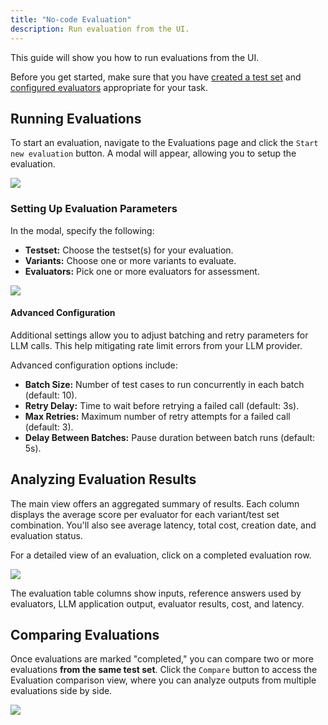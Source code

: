 ```yaml
---
title: "No-code Evaluation"
description: Run evaluation from the UI.
---
```


This guide will show you how to run evaluations from the UI.

Before you get started, make sure that you have [created a test set](/evaluation/create-test-sets) and [configured evaluators](/evaluation/configure-evaluators) appropriate for your task.

## Running Evaluations

To start an evaluation, navigate to the Evaluations page and click the `Start new evaluation` button. A modal will appear, allowing you to setup the evaluation.

<img src="/images/evaluation/start-new-evaluation.png" />

### Setting Up Evaluation Parameters

In the modal, specify the following:

- <b>Testset:</b> Choose the testset(s) for your evaluation.
- <b>Variants:</b> Choose one or more variants to evaluate.
- <b>Evaluators:</b> Pick one or more evaluators for assessment.

<img src="/images/evaluation/new-evaluation-modal.png" />

#### Advanced Configuration

Additional settings allow you to adjust batching and retry parameters for LLM calls. This help mitigating rate limit errors from your LLM provider.

Advanced configuration options include:

- **Batch Size:** Number of test cases to run concurrently in each batch (default: 10).
- **Retry Delay:** Time to wait before retrying a failed call (default: 3s).
- **Max Retries:** Maximum number of retry attempts for a failed call (default: 3).
- **Delay Between Batches:** Pause duration between batch runs (default: 5s).

## Analyzing Evaluation Results

The main view offers an aggregated summary of results. Each column displays the average score per evaluator for each variant/test set combination. You'll also see average latency, total cost, creation date, and evaluation status.

For a detailed view of an evaluation, click on a completed evaluation row.

<img src="/images/evaluation/detailed-evaluation-results.png" />

The evaluation table columns show inputs, reference answers used by evaluators, LLM application output, evaluator results, cost, and latency.

## Comparing Evaluations

Once evaluations are marked "completed," you can compare two or more evaluations <b>from the same test set</b>. Click the `Compare` button to access the Evaluation comparison view, where you can analyze outputs from multiple evaluations side by side.

<img src="/images/evaluation/comparing-evaluations.gif" />
